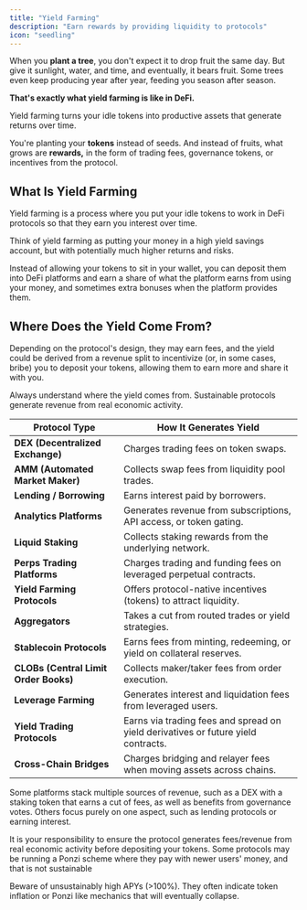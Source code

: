 ```yaml
---
title: "Yield Farming"
description: "Earn rewards by providing liquidity to protocols"
icon: "seedling"
---
```


When you **plant a tree**, you don't expect it to drop fruit the same day. But give it sunlight, water, and time, and eventually, it bears fruit. Some trees even keep producing year after year, feeding you season after season.

**That's exactly what yield farming is like in DeFi.**

<Info>Yield farming turns your idle tokens into productive assets that generate returns over time.</Info>

You're planting your **tokens** instead of seeds. And instead of fruits, what grows are **rewards,** in the form of trading fees, governance tokens, or incentives from the protocol.

## What Is Yield Farming

Yield farming is a process where you put your idle tokens to work in DeFi protocols so that they earn you interest over time.

<Tip>Think of yield farming as putting your money in a high yield savings account, but with potentially much higher returns and risks.</Tip>

Instead of allowing your tokens to sit in your wallet, you can deposit them into DeFi platforms and earn a share of what the platform earns from using your money, and sometimes extra bonuses when the platform provides them.

## Where Does the Yield Come From?

Depending on the protocol's design, they may earn fees, and the yield could be derived from a revenue split to incentivize (or, in some cases, bribe) you to deposit your tokens, allowing them to earn more and share it with you.

<Check>Always understand where the yield comes from. Sustainable protocols generate revenue from real economic activity.</Check>

| **Protocol Type** | **How It Generates Yield** |
| --- | --- |
| **DEX (Decentralized Exchange)** | Charges trading fees on token swaps. |
| **AMM (Automated Market Maker)** | Collects swap fees from liquidity pool trades. |
| **Lending / Borrowing** | Earns interest paid by borrowers. |
| **Analytics Platforms** | Generates revenue from subscriptions, API access, or token gating. |
| **Liquid Staking** | Collects staking rewards from the underlying network. |
| **Perps Trading Platforms** | Charges trading and funding fees on leveraged perpetual contracts. |
| **Yield Farming Protocols** | Offers protocol-native incentives (tokens) to attract liquidity. |
| **Aggregators** | Takes a cut from routed trades or yield strategies. |
| **Stablecoin Protocols** | Earns fees from minting, redeeming, or yield on collateral reserves. |
| **CLOBs (Central Limit Order Books)** | Collects maker/taker fees from order execution. |
| **Leverage Farming** | Generates interest and liquidation fees from leveraged users. |
| **Yield Trading Protocols** | Earns via trading fees and spread on yield derivatives or future yield contracts. |
| **Cross-Chain Bridges** | Charges bridging and relayer fees when moving assets across chains. |

Some platforms stack multiple sources of revenue, such as a DEX with a staking token that earns a cut of fees, a*s* well as benefits from governance votes. Others focus purely on one aspect, such as lending protocols or earning interest.

It is your responsibility to ensure the protocol generates fees/revenue from real economic activity before depositing your tokens. Some protocols may be running a Ponzi scheme where they pay with newer users' money, and that is not sustainable

<Danger>Beware of unsustainably high APYs (>100%). They often indicate token inflation or Ponzi like mechanics that will eventually collapse.</Danger>